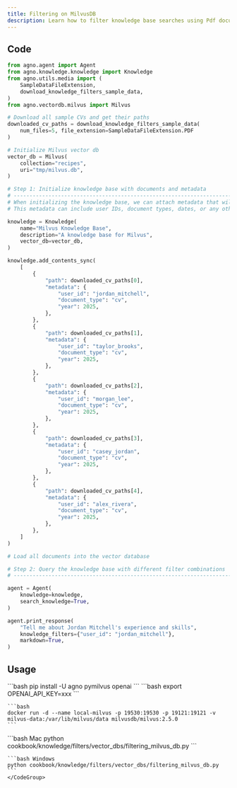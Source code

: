 ```yaml
---
title: Filtering on MilvusDB
description: Learn how to filter knowledge base searches using Pdf documents with user-specific metadata in MilvusDB.
---
```


## Code

```python
from agno.agent import Agent
from agno.knowledge.knowledge import Knowledge
from agno.utils.media import (
    SampleDataFileExtension,
    download_knowledge_filters_sample_data,
)
from agno.vectordb.milvus import Milvus

# Download all sample CVs and get their paths
downloaded_cv_paths = download_knowledge_filters_sample_data(
    num_files=5, file_extension=SampleDataFileExtension.PDF
)

# Initialize Milvus vector db
vector_db = Milvus(
    collection="recipes",
    uri="tmp/milvus.db",
)

# Step 1: Initialize knowledge base with documents and metadata
# ------------------------------------------------------------------------------
# When initializing the knowledge base, we can attach metadata that will be used for filtering
# This metadata can include user IDs, document types, dates, or any other attributes

knowledge = Knowledge(
    name="Milvus Knowledge Base",
    description="A knowledge base for Milvus",
    vector_db=vector_db,
)

knowledge.add_contents_sync(
    [
        {
            "path": downloaded_cv_paths[0],
            "metadata": {
                "user_id": "jordan_mitchell",
                "document_type": "cv",
                "year": 2025,
            },
        },
        {
            "path": downloaded_cv_paths[1],
            "metadata": {
                "user_id": "taylor_brooks",
                "document_type": "cv",
                "year": 2025,
            },
        },
        {
            "path": downloaded_cv_paths[2],
            "metadata": {
                "user_id": "morgan_lee",
                "document_type": "cv",
                "year": 2025,
            },
        },
        {
            "path": downloaded_cv_paths[3],
            "metadata": {
                "user_id": "casey_jordan",
                "document_type": "cv",
                "year": 2025,
            },
        },
        {
            "path": downloaded_cv_paths[4],
            "metadata": {
                "user_id": "alex_rivera",
                "document_type": "cv",
                "year": 2025,
            },
        },
    ]
)

# Load all documents into the vector database

# Step 2: Query the knowledge base with different filter combinations
# ------------------------------------------------------------------------------

agent = Agent(
    knowledge=knowledge,
    search_knowledge=True,
)

agent.print_response(
    "Tell me about Jordan Mitchell's experience and skills",
    knowledge_filters={"user_id": "jordan_mitchell"},
    markdown=True,
)
```

## Usage

<Steps>
  <Step title="Install libraries">
    ```bash
    pip install -U agno pymilvus openai
    ```
  </Step>

  <Step title="Set environment variables">
    ```bash
    export OPENAI_API_KEY=xxx
    ```
  </Step>

  <Step title="Run Milvus">

    ```bash
    docker run -d --name local-milvus -p 19530:19530 -p 19121:19121 -v milvus-data:/var/lib/milvus/data milvusdb/milvus:2.5.0
    ```
  </Step>

  <Step title="Run the example">
    <CodeGroup>
    ```bash Mac
    python cookbook/knowledge/filters/vector_dbs/filtering_milvus_db.py
    ```

    ```bash Windows
    python cookbook/knowledge/filters/vector_dbs/filtering_milvus_db.py
    ```
    </CodeGroup>
  </Step>
</Steps>